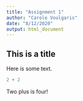 ```yaml
---
title: "Assignment 1"
author: "Carole Voulgaris"
date: "8/12/2020"
output: html_document
---
```


## This is a title

Here is some text.

```r
2 + 2
```
 Two plus is four!